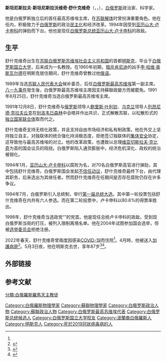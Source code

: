 {{noteTA
|G1=PP
|1=zh-cn:李·哈维·奥斯瓦尔德; zh-tw:李·哈維·奧斯華;zh-hk:李·哈維·奧斯華
}}
{{Infobox Officeholder
|name = 斯坦尼斯拉夫·舒什克维奇
|image = Stanislaw Szuszkiewicz 1.JPG
|imagesize = 
|smallimage = 
|caption = 
|order = [[白俄罗斯总统|白俄罗斯最高苏维埃主席]]
|term_start = 1991年8月25日
|term_end = 1994年1月26日
|primeminister = [[维亚切斯拉夫·克比奇|维亚切斯拉夫·克比奇]]
|predecessor = ''首任''
|successor = {{link-en|维亚切斯拉夫·尼古拉耶维奇·库兹涅佐夫|Vyacheslav Nikolayevich Kuznetsov|维亚切斯拉夫·库兹涅佐夫}}（代理）
|birth_date = {{birth date|1934|12|15}}
|birth_place = {{USSR}}[[白俄罗斯苏维埃社会主义共和国|白俄罗斯苏维埃社会主义共和国]][[明斯克|明斯克]]
|death_date = {{death date and age|2022|5|3|1934|12|15}}
|death_place = {{flag|白俄罗斯}}[[明斯克|明斯克]]
|nationality = {{BLR}}
|constituenc = 
|party = {{CPSU}}<small>（1968－1991）</small><br>{{Nonp}}<small>（1991－1998）</small><br>{{link-en|白俄罗斯社会民主会议|Belarusian Social Democratic Assembly}}<small>（1998－2022）</small>
|spouse = 
|children = 
|profession = 科学家、物理学家
|religion = 
|signature = 
|alma_mater = [[白俄罗斯国立大学|白俄罗斯国立大学]]
|footnotes = 
}}

'''斯坦尼斯拉夫·斯坦尼斯拉沃维奇·舒什克维奇'''（{{lang-be|Станісла́ў Станісла́вавіч Шушке́віч}}，{{lang-ru|Станисла́в Станисла́вович Шушке́вич}}，{{bd|1934年|12月15日|2022年|5月3日|catIdx=Shushkevich}}），[[白俄罗斯|白俄罗斯]]政治家、科学家。

他是白俄罗斯独立后的首任最高苏维埃主席，在[[苏联解体|苏联解体]]时曾扮演重要角色。他在任内，积极致力于[[白俄罗斯|白俄罗斯]]的政治[[民主化|民主化]]和经济改革。1994年因受到[[亚历山大·卢卡申科|亚历山大·卢卡申科]]的弹劾而下台。他也是现任[[白俄罗斯总统|白俄罗斯总统]][[亚历山大·卢卡申科|亚历山大·卢卡申科]]的政敌。

==生平==
舒什克维奇出生在[[苏联|苏联]][[白俄罗斯苏维埃社会主义共和国|白俄罗斯苏维埃社会主义共和国]]的首都[[明斯克|明斯克]]，毕业于[[白俄罗斯国立大学|白俄罗斯国立大学]]，后来成为一名教授。在1960年初期，[[肯尼迪遇刺案|暗杀肯尼迪]]的凶手[[李·哈维·奥斯瓦尔德|李·哈维·奥斯瓦尔德]]在明斯克居住期间，舒什克维奇曾教过他[[俄语|俄语]]。

1989年当选[[苏联人民代表大会|苏联人民代表大会]]候补委员，后任[[白俄罗斯最高苏维埃|白俄罗斯最高苏维埃]]第一副主席。[[八一九事件|八一九事件]]發生後，白俄罗斯最高苏维埃主席{{Link-en|尼古拉·杰缅捷伊|Mikalay Dzyemyantsyey}}因支持蘇聯政變方而被罷免。1991年8月25日，舒什克维奇当选白俄罗斯最高苏维埃主席。

1991年12月8日，舒什克维奇与[[俄罗斯|俄罗斯]]领导人[[鲍里斯·叶利钦|鲍里斯·叶利钦]]、[[乌克兰|乌克兰]]领导人[[列昂尼德·克拉夫丘克|列昂尼德·克拉夫丘克]]在[[别洛韦日国家公园|别洛韦日森林]]中会晤并作出共识，正式解散苏联，以松散形式的[[独立国家联合体|独立国家联合体]]取而代之。

舒什克维奇支持无核化政策，并且支持自由市场经济和私有制政策。他在外交上坚持独立自主，对独联体的统合强化持消极态度，拒绝签订独联体的[[集体安全|集体安全]]协定，这导致他与最高苏维埃的对立。他的改革政策，也遭致以总理[[维亚切斯拉夫·克比奇|维亚切斯拉夫·克比奇]]为首的国会议员的阻挠。白俄罗斯陷入通货膨胀中，经济危机深化、政权的统治被弱化。

1994年1月，[[亚历山大·卢卡申科|亚历山大·卢卡申科]]以腐败为名，对70名白俄罗斯高官进行弹劾，其中包括舒什克维奇。白俄罗斯国会发起[[不信任动议|不信任动议]]，舒什克维奇最终下台，由{{Link-en|维亚切斯拉夫·尼古拉耶维奇·库兹涅佐夫|Vyacheslav Nikolayevich Kuznetsov|维亚切斯拉夫·库兹涅佐夫}}代理其职务，后来选出{{Link-en|梅奇斯拉夫·格里布|Myechyslaw Hryb}}为其继任者。然而舒什克维奇在任期间是否存在腐败仍存在许多争议。

1994年7月，白俄罗斯引入总统制，举行[[1994年白俄罗斯总统选举|第一届总统大选]]。其中第一轮投票包括舒什克维奇在内共有六人参选。而在第二轮投票中，卢卡申科以80.6%的得票率胜出。

1998年，舒什克维奇当选政党“{{Link-en|白俄罗斯社会民主会议|Belarusian Social Democratic Assembly}}”的党首。他是现任总统卢卡申科的政敌，受到现白俄罗斯当局的打压，被列入限制离境名单。他在2004年试图参加国会选举，但被[[选举委员会|选举委员会]]拒绝注册。

2022年春天，舒什克维奇曾兩度因感染[[COVID-19|COVID-19]]而住院<ref name="ria.ru"/>。4月時，他被送入[[加護病房|加護病房]]<ref>{{Cite web |title=First Leader Of Independent Belarus, Stanislau Shushkevich, In Intensive Care |url=https://www.rferl.org/a/belarus-shushkevich-intensive-care/31821748.html |access-date=26 April 2022 |website=RadioFreeEurope/RadioLiberty |language=en |archive-date=2022-06-27 |archive-url=https://web.archive.org/web/20220627161349/https://www.rferl.org/a/belarus-shushkevich-intensive-care/31821748.html }}</ref>。5月3日夜，他在明斯克去世，享年87岁<ref name="ria.ru">{{Cite web |url=https://ria.ru/20220504/shushkevich-1786722293.html |title=Умер первый глава независимой Белоруссии Станислав Шушкевич |access-date=2022-05-04 |archive-date=2022-05-04 |archive-url=https://web.archive.org/web/20220504074630/https://ria.ru/20220504/shushkevich-1786722293.html }}</ref><ref>{{Cite web |url=https://www.reuters.com/world/ex-belarus-leader-shushkevich-man-who-sacked-gorbachev-dies-87-2022-05-04/ |title=Ex-Belarus leader Shushkevich, the man who sacked Gorbachev, dies at 87 |access-date=2022-05-04 |archive-date=2022-06-06 |archive-url=https://web.archive.org/web/20220606080630/https://www.reuters.com/world/ex-belarus-leader-shushkevich-man-who-sacked-gorbachev-dies-87-2022-05-04/ }}</ref>。

==外部链接==
{{commonscat|Stanisłaŭ Šuškievič|斯坦尼斯拉夫·舒什克维奇}}

==参考文献==
{{Reflist}}
{{白俄羅斯國家元首}}
{{冷戰相關人物}}
{{Authority control}}
{{DEFAULTSORT:Shushkevich, Stanislav}}
[[Category:白俄羅斯物理學家|Category:白俄羅斯物理學家]]
[[Category:蘇聯物理學家|Category:蘇聯物理學家]]
[[Category:白俄罗斯政治人物|Category:白俄罗斯政治人物]]
[[Category:蘇聯政治人物|Category:蘇聯政治人物]]
[[Category:白俄罗斯最高苏维埃代表|Category:白俄罗斯最高苏维埃代表]]
[[Category:白俄罗斯总统候选人|Category:白俄罗斯总统候选人]]
[[Category:白俄罗斯国立大学校友|Category:白俄罗斯国立大学校友]]
[[分類:白俄羅斯羅馬天主教徒|分類:白俄羅斯羅馬天主教徒]]
[[Category:波蘭裔白俄羅斯人|Category:波蘭裔白俄羅斯人]]
[[Category:明斯克人|Category:明斯克人]]
[[Category:死於2019冠狀病毒病的人|Category:死於2019冠狀病毒病的人]]